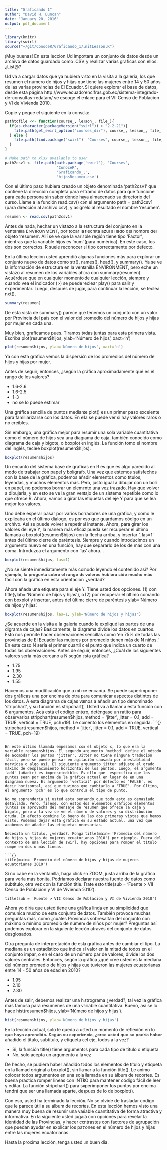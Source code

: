 ```yaml
---
title: "Graficando 1"
author: "David H. Duncan"
date: "January 20, 2016"
output: pdf_document
---
```


```r
library(knitr)
library(swirl)
source("~/git/ConoceR/Graficando_1/initLesson.R")
```


¡Muy buenas! En esta leccion Ud importara un conjunto de datos desde un archivo de datos guardado como .CSV, y realizar varias graficas con ellos. ¿List@?
  
Ud va a cargar datos que ya hubiera visto en la visita a la galería, los que resumen el número de hijos y hijas que tiene las mujeres entre 14 y 50 años de las varias provincias de El Ecuador. Si quiere explorar el base de datos, desde esta página http://www.ecuadorencifras.gob.ec/sistema-integrado-de-consultas-redatam/ se escoge el enlace para el VII Censo de Poblacion y VI de Vivienda 2010.

Copie y pegue el siguiente en la consola:
```r
pathtofile <<- function(course_, lesson_, file_){
  if(as.character(packageVersion("swirl")) > "2.2.21"){
    file.path(get_swirl_option("courses_dir"), course_, lesson_, file_)
  } else {
    file.path(find.package("swirl"), "Courses", course_, lesson_, file_)
  }
}

# Make path to xlsx available to user
path2csv1 <- file.path(path.package('swirl'), 'Courses',
                       'ConoceR',
                       'Graficando_1',
                       'hijosResumen.csv')
```

Con el último paso hubiera creado un objeto denominada 'path2csv1' que contiene la dirección completa para el tramo de datos para que funcione para cada persona sin saber donde haya almacenado su directorio del curso. Llame a la función read.csv() con el argumento path = path2csv1 (para dirección al archivo csv), y asígnelo al resultado el nombre 'resumen'.
  
```r
resumen <- read.csv(path2csv1)
```

Antes de nada, hechar un vistazo a la estructura del conjunto en la ventanilla ENVIRONMENT, por tocar la flechita azul al lado del nombre del objeto 'resumen'. Allí se ve que la variable región tiene tipo 'Factor', mientras que la variable hijos es 'num' (para numérica). En este caso, los dos son correctos. R suele reconocer el tipo correctamente por defecto.
  
En la última lección usted aprendió algunas funciones más para explorar un conjunto nuevo de datos como str(), names(), head(), y summary(). Ya se ve la información de estructura en la ventanilla ENVIRONMENT, pero eche un vistazo al resumen de los variables ahora con summary(resumen). Acuérdese que en cualquier momento de cualquier lección, siempre y cuando vea el indicador (>) se puede teclear play() para salir y experimentar. Luego, después de jugar, para continuar la lección, se teclea nxt().
  
```r
summary(resumen)
```

De esta vista de summary() parece que tenemos un conjunto con un valor por Provincia del país con el valor del promedio del número de hijos y hijas por mujer en cada una.
  
Muy bien, graficamos pues. Tiramos todas juntas para esta primera vista. Escriba plot(resumen$hijos, ylab='Número de hijos', xaxt='n')
  
```r
plot(resumen$hijos, ylab='Número de hijos', xaxt='n')
```

Ya con esta gráfica vemos la dispersión de los promedios del número de hijos y hijas por mujer. 
  
Antes de seguir, entonces, ¿según la gráfica aproximadamente qué es el rango de los valores? 
  
* 1.6-2.6  
* 1.6-2.5  
* 1-3  
* no se lo puede estimar  


Una gráfica sencilla de puntos mediante plot() es un primer paso excelente para familiarizarse con los datos. En ella se puede ver si hay valores raros o no creibles.
  
Sin embargo, una gráfica mejor para resumir una sola variable cuantitativa como el número de hijos sea una diagrama de caja, también conocido como diagrama de caja y bigote, o boxplot en inglés. La función tomo el nombre del inglés, teclee boxplot(resumen$hijos).
  
```r
boxplot(resumen$hijos)
```

Un encanto del sistema base de gráficas en R es que es algo parecido al modo de trabajar con papel y bolígrafo. Una vez que estemos satisfechos con la base de la gráfica, podemos añadir elementos como títulos, leyendas, y muchos elementos más. Pero, justo igual a dibujar con un bolí en papel, no podemos borrar un elemento una vez trazado. Hay que volver a dibujarla, y en esto se ve la gran ventajo de un sistema repetible como lo que ofrece R. Ahora, vamos a girar las etiquetas del eje Y para que se lea mejor los valores.
  
Uno debe esperar pasar por varios borradores de una gráfica, y como le explicaba en el último dialogo, es por eso que guardamos código en un archivo. Así se puede volver a repetir al instante. Ahora, para girar los valores del eye Y, la manera más eficaz pueda ser recuperar el último llamada a boxplot(resumen$hijos) con la flecha arriba, y insertar ', las=1' antes del último cierre de paréntesis. Siempre y cuando introducimos un argumento nuevo en una función, hay que separarlo de los de más con una coma. Introduzca el argumento con 'las' ahora...
  
```r
boxplot(resumen$hijos, las=1)
```

¿No se siente inmediatamente más comodo leyendo el contenido así? Por ejemplo, la pregunta sobre el rango de valores hubiera sido mucho más fácil con la gráfica en esta orientación, ¿verdad?
  
Ahora añada una etiqueta para el eje Y. Tiene usted dos opciones. (1) con title(ylab= 'Número de hijos y hijas'), o (2) por recuperar el último comando con boxplot y insertar, antes del último cierre de paréntesis ylab='Número de hijos y hijas'.
  
```r
boxplot(resumen$hijos, las=1, ylab="Número de hijos y hijas") 
```

¿Se acuerde en la visita a la galería cuando le expliqué las partes de una digrama de cajas? Basicamente, la diagrama divide los datos en cuartos. Esto nos permite hacer observaciones sencillas como 'en 75% de todas las provincias de El Ecuador las mujeres por promedio tienen más de N niños.' En este caso N sería el primer cuartil o el punto que indica un cuarto de todas las observaciones. Antes de seguir, entonces, ¿Cuál de los siguientes valores sería más cercano a N según esta gráfica?
  
* 1.75  
* 1.95  
* 2.30  
* 1.55  

Hacemos una modificación que a mi me encanta. Se puede superimponer dos gráficas una por encima de otra para comunicar aspectos distintos de los datos. A esta diagrama de cajas vamos a añadir un tipo denominado 'stripchart', y su función es stripchart(). Usted va a llamar a esta función con 6 argumentos. Acá está el código entero, deténgase un ratito para observarlos stripchart(resumen$hijos, method = 'jitter', jitter = 0.1, add = TRUE, vertical = TRUE, pch=19). Le comento los elementos en seguida.
```{}
stripchart(resumen$hijos, method = 'jitter', jitter = 0.1, add = TRUE, 
vertical = TRUE, pch=19)
```

En este último llamada empezamos con el objeto x, lo que era la variable resumen$hijos. El segundo argumento 'method' define el método de acomodar los puntos 'jitter'. Jitter no tiene ninguna tradución fácil, pero se puede pensar en agitación causada por inestablidad nerviosa o algo así. El siguiente argumento jitter adjuste el grado máximo de desplacimiento horizontal de los puntos. Luego, el argumento 'add' (añadir) es imprescindible. Es ello que  especifica que los puntos sean por encima de la gráfica actual en lugar de en una diagrama nueva. El argumento 'vertical' por defecto es 'FALSE', es decir horizontal, así que tuvimos que cambiarlo a 'TRUE'. Por último, el argumento 'pch' es lo que controla el tipo de punto.
  
No me soprendería si usted esta pensando que todo esto es demasiado detallado. Pero, fíjese, con estos dos elementos gráficos elementos juntos se aprovecha del mensaje de resumen que ofrece la caja y bigote, pero a la vez se ve el número de valores y su distribución cruda. En efecto combine lo bueno de las dos primeras vistas que hemos visto. Podemos dejar esta gráfica en su estado actual, una vez que acabemos de añadir las etiquetas necesarias.
  
Necesita un título, ¿verdad?. Ponga title(main= 'Promedio del número de hijos y hijas de mujeres ecuatorianas 2010') por ejemplo. Fuera del contexto de una lección de swirl, hay opciones para romper el título rompe en dos o más lineas.
  
```{}
title(main= 'Promedio del número de hijos y hijas de mujeres ecuatorianas 2010')
```

Si no cabe en la ventanilla, haga click en ZOOM, justa arriba de la gráfica para verla más bonita. Podríamos declarar nuestra fuente de datos como subtítulo, otra vez con la función title. Trate esto title(sub = 'Fuente > VII Censo de Poblacion y VI de Vivienda 2010').
  
```{}
title(sub = 'Fuente > VII Censo de Poblacion y VI de Vivienda 2010')
```

Ahora yo diría que usted tiene una gráfica linda en su simplicidad que comunica mucho de este conjunto de datos. También provoca muchas preguntas más, como ¿cuáles Provincias sobresaltan del conjunto con máximo o mínimo promedio de número de niños por mujer?  Preguntas así podemos explorar en la siguiente lección através del conjunto de datos desglosados.
  
Otra pregunta de interpretación de esta gráfica antes de cambiar el tipo. La mediana es un estadístico que indica el valor en la mitad de todos en el conjunto impar, o en el caso de un número par de valores, divide los dos  valores centrales. Entonces, según la gráfica ¿qué cree usted es la mediana  del número promedio de hijos y hijas que tuvieron las mujeres ecuatorianas  entre 14 - 50 años de edad en 2010?
  
* 1.95  
* 2.10  
* 2.30  

Antes de salir, debemos realizar una histrograma ¿verdad?, tal vez la gráfica más famosa para resumenes de una variable cuantitativa. Bueno, así se lo hace hist(resumen$hijos, ylab='Número de hijos y hijas').
  
```r
hist(resumen$hijos, ylab='Número de hijos y hijas')
```

En la lección actual, solo le queda a usted un momento de reflexión en lo que haya aprendido. Según su experiencia, ¿cree usted que se podría haber añadido el título, subtítulo, y etiqueta del eje, todos a la vez?
  
* Si, la función title() tiene argumentos para cada tipo de título o etiqueta  
* No, solo acepta un argumento a la vez  

De hecho, se pudiera haber añadido todos los elementos de título y etiqueta en la llamad original a boxplot(), sin llamar a la función title(). Le animo colocar todos argumentos en una sola llamada en su álbum de recortes. Es buena practica romper lineas con INTRO para mantener código fácil de leer y editar.  La función stripchart() para superimponer los puntos por encima tendrá que ser una llamada aparte, despues de lo de boxplot().
  
Con eso, usted ha terminado la lección. No se olvide de trasladar código que le parece útil a su álbum de recortes.  En esta lección hemos visto una manera muy buena de resumir una variable cuantitativa de forma atractiva y informativa. En la siguiente usted jugará con opciones para revelar la identidad de las Provincias, y hacer contrastes con factores de agrupación que puedan ayudar en explicar los patrones en el número de hijos y hijas entre las mujeres ecuatorianas.
  
Hasta la proxima lección, tenga usted un buen día.
